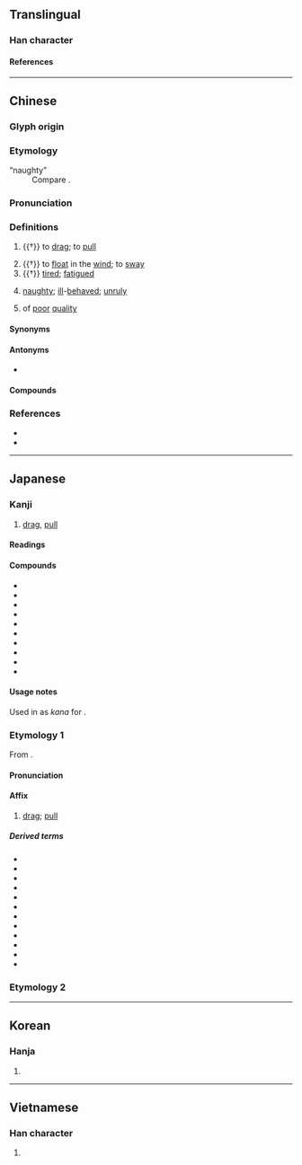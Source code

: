 {{also|曵}}
{{character info}}
==Translingual==

===Han character===
{{Han char|rn=73|rad=曰|as=02|sn=6|four=50006|canj=LWP}}

====References====
{{Han ref|kx=0502.040|dkj=14282|dj=0874.010|hdz=21486.050|uh=66F3}}

----

==Chinese==
{{zh-forms}}

===Glyph origin===
{{Han etym}}
===Etymology===
{{rfe|zh}}
; &ldquo;naughty&rdquo;
: Compare {{cog|za|yaez}}.

===Pronunciation===
{{zh-pron
|m=曳
|c=jai6,jai5
|c_note=jai5 - naughty, of poor quality
|mn=è
|mc=y
|oc=y
|ma=
|cat=v,c:a
}}

===Definitions===
{{zh-hanzi}}

# {{†}} to [[drag]]; to [[pull]]
#: {{syn|zh|拽|tr1=zhuài|拖|tr2=tuō|拉|tr3=lā}}
# {{†}} to [[float]] in the [[wind]]; to [[sway]]
# {{†}} [[tired]]; [[fatigued]]
# {{lb|zh|Cantonese}} [[naughty]]; [[ill]]-[[behaved]]; [[unruly]]
# {{lb|zh|Cantonese}} of [[poor]] [[quality]]

====Synonyms====
{{zh-dial|頑皮}}

====Antonyms====
* {{sense|naughty}} {{q|Cantonese}} {{zh-l|乖|gwaai1}}

====Compounds====
{{zh-der|心旌搖曳|扯曳|拉曳|拖曳|拖曳傘|拖曳機|掣曳|搖曳|搖曳生姿|曳光彈|曳剌|曳尾塗中|曳尾泥塗|曳引機|曳引車|曳曳|曳步|曳白|曳落河|曳裾王門|曳踵|棄甲曳兵|臨風搖曳|衣不曳地|迎風搖曳|隨風搖曳}}

===References===
* {{R:twedu|A01832}}
* {{R:yue:Hanzi}}

----

==Japanese==

===Kanji===
{{ja-kanji|grade=|rs=曰02}}

# [[drag]], [[pull]]

====Readings====
{{rfv-pron|ja}}
{{ja-readings
|goon=えい<えい<𛀁い
|kanon=えい<えい<𛀁い
|kun=ひき-, ひ-く
}}

====Compounds====
{{der-top|Compounds}}
* {{ja-r|曳舞|ひきまい}}
* {{ja-r|曳%家|ひき%や}}
* {{ja-r|曳き山|ひきやま}}
* {{ja-r|媾曳|あいびき}}
* {{ja-r|尾%曳|オ%ヒキ}}
* {{ja-r|車%曳|くるま%-びき}}
* {{ja-r|錏%曳|しころ%-びき}}
* {{ja-r|蓑曳|ミノヒキ}}
* {{ja-r|羽%曳%野|^は%びき%の}}
* {{ja-r|虫曳 虻|ムシヒキ アブ}}
{{der-bottom}}

====Usage notes====
Used in {{w|Old Japanese}} as {{m|ja|借音|tr=shakuon}} ''kana'' for {{IPAchar|⟨ye⟩}}<!--, possibly {{IPAfont|⟨ye<sub>2</sub>⟩}}-->.

===Etymology 1===
{{ja-kanjitab|えい|yomi=on}}
From {{der|ja|ltc|sort=えい|-}} {{ltc-l|曳}}.

====Pronunciation====
{{ja-pron|えい|y=on}}

====Affix====
{{ja-pos|affix|えい}}

# [[drag]]; [[pull]]

=====Derived terms=====
{{der-top}}
* {{ja-r|曳曳|えいえい}}
* {{ja-r|曳行|えいこう}}
* {{ja-r|曳航|えいこう}}
* {{ja-r|曳光弾|えいこうだん}}
* {{ja-r|曳索|えいさく}}
* {{ja-r|曳船|えいせん}}
* {{ja-r|曳白|えいはく}}
* {{ja-r|曳尾|えいび}}
* {{ja-r|曳裂|えいれつ}}
* {{ja-r|牽曳|けんえい}}
* {{ja-r|輓曳 競馬|ばんえい けいば}}
* {{ja-r|揺曳|ようえい}}
{{der-bottom}}

===Etymology 2===
{{ja-kanjitab|ひき|yomi=k}}
{{ja-see|ひき}}

----

==Korean==

===Hanja===
{{ko-hanja|예}}

# {{rfdef|ko|sort=曰02}}

----

==Vietnamese==

===Han character===
{{vi-readings|rs=曰02|reading=dấy}}

# {{rfdef|vi|sort=曰02}}